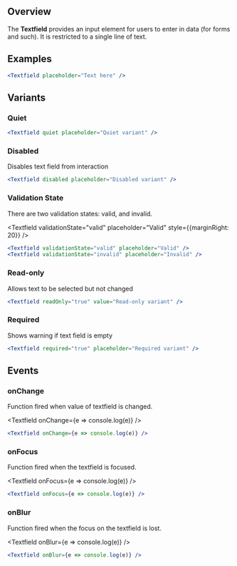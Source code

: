
## Overview

The **Textfield** provides an input element for users to enter in data (for forms and such). It is restricted to a single line of text.

## Examples

<Textfield placeholder="Text here" />

```jsx
<Textfield placeholder="Text here" />
```

## Variants

### Quiet

<Textfield quiet placeholder="Quiet variant" />

```jsx
<Textfield quiet placeholder="Quiet variant" />
```

### Disabled

Disables text field from interaction

<Textfield disabled placeholder="Disabled variant" />

```jsx
<Textfield disabled placeholder="Disabled variant" />
```

### Validation State

There are two validation states: valid, and invalid.

<Textfield validationState="valid" placeholder="Valid" style={{marginRight: 20}} />
<Textfield validationState="invalid" placeholder="Invalid" />

```jsx
<Textfield validationState="valid" placeholder="Valid" />
<Textfield validationState="invalid" placeholder="Invalid" />
```

### Read-only

Allows text to be selected but not changed

<Textfield readOnly="true" value="Read-only variant" />

```jsx
<Textfield readOnly="true" value="Read-only variant" />
```

### Required

Shows warning if text field is empty

<Textfield required="true" placeholder="Required variant" />

```jsx
<Textfield required="true" placeholder="Required variant" />
```

## Events

### onChange

Function fired when value of textfield is changed.

<Textfield onChange={e => console.log(e)} />

```jsx
<Textfield onChange={e => console.log(e)} />
```

### onFocus

Function fired when the textfield is focused.

<Textfield onFocus={e => console.log(e)} />

```jsx
<Textfield onFocus={e => console.log(e)} />
```

### onBlur

Function fired when the focus on the textfield is lost.

<Textfield onBlur={e => console.log(e)} />

```jsx
<Textfield onBlur={e => console.log(e)} />
```
